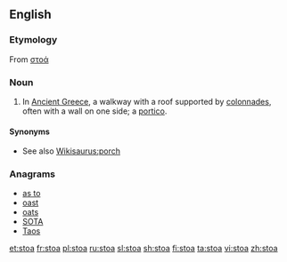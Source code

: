 ==English==

===Etymology===
From {{etyl|grc|en}} [[στοά]]

===Noun===
{{wikipedia}}
{{en-noun|stoae|stoæ}}

# {{context|architecture|lang=en}} In [[Ancient Greece]], a walkway with a roof supported by [[colonnade]]s, often with a wall on one side; a [[portico]].

====Synonyms====
* See also [[Wikisaurus:porch]]

===Anagrams===
* [[as to#English|as to]]
* [[oast#English|oast]]
* [[oats#English|oats]]
* [[SOTA#English|SOTA]]
* [[Taos#English|Taos]]

[[et:stoa]]
[[fr:stoa]]
[[pl:stoa]]
[[ru:stoa]]
[[sl:stoa]]
[[sh:stoa]]
[[fi:stoa]]
[[ta:stoa]]
[[vi:stoa]]
[[zh:stoa]]
